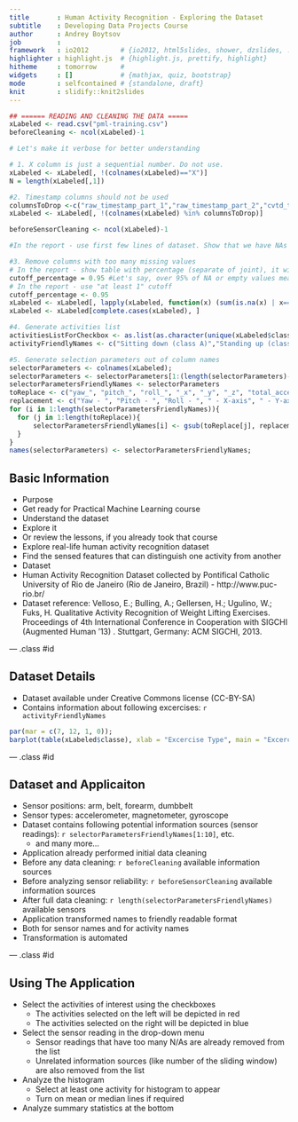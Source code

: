 ```yaml
---
title       : Human Activity Recognition - Exploring the Dataset
subtitle    : Developing Data Projects Course
author      : Andrey Boytsov
job         : 
framework   : io2012        # {io2012, html5slides, shower, dzslides, ...}
highlighter : highlight.js  # {highlight.js, prettify, highlight}
hitheme     : tomorrow      # 
widgets     : []            # {mathjax, quiz, bootstrap}
mode        : selfcontained # {standalone, draft}
knit        : slidify::knit2slides
---
```


```r
## ====== READING AND CLEANING THE DATA =====
xLabeled <- read.csv("pml-training.csv")
beforeCleaning <- ncol(xLabeled)-1

# Let's make it verbose for better understanding

# 1. X column is just a sequential number. Do not use.
xLabeled <- xLabeled[, !(colnames(xLabeled)=="X")]
N = length(xLabeled[,1])

#2. Timestamp columns should not be used
columnsToDrop <-c("raw_timestamp_part_1","raw_timestamp_part_2","cvtd_timestamp","X","user_name","new_window", "num_window");
xLabeled <- xLabeled[, !(colnames(xLabeled) %in% columnsToDrop)]

beforeSensorCleaning <- ncol(xLabeled)-1

#In the report - use first few lines of dataset. Show that we have NAs and empty values.

#3. Remove columns with too many missing values
# In the report - show table with percentage (separate of joint), it will provide good illustration
cutoff_percentage = 0.95 #Let's say, over 95% of NA or empty values means that column should be dropped
# In the report - use "at least 1" cutoff
cutoff_percentage <- 0.95
xLabeled <- xLabeled[, lapply(xLabeled, function(x) (sum(is.na(x) | x=="")) / length(x)) < cutoff_percentage]
xLabeled <- xLabeled[complete.cases(xLabeled), ]

#4. Generate activities list
activitiesListForCheckbox <- as.list(as.character(unique(xLabeled$classe)))
activityFriendlyNames <- c("Sitting down (class A)","Standing up (class B)", "Standing (class C)","Walking (class D)","Sitting (class E)");

#5. Generate selection parameters out of column names
selectorParameters <- colnames(xLabeled);
selectorParameters <- selectorParameters[1:(length(selectorParameters)-1)]
selectorParametersFriendlyNames <- selectorParameters
toReplace <- c("yaw_", "pitch_", "roll_", "_x", "_y", "_z", "total_accel_", "accel_", "magnet_", "gyros_")
replacement <- c("Yaw - ", "Pitch - ", "Roll - ", " - X-axis", " - Y-axis", " - Z-axis", "Absolute acceleration - ", "Accelerometer - ", "Magnetometer - ", "Gyroscope - ")
for (i in 1:length(selectorParametersFriendlyNames)){
  for (j in 1:length(toReplace)){
      selectorParametersFriendlyNames[i] <- gsub(toReplace[j], replacement[j], selectorParametersFriendlyNames[i])
  }
}
names(selectorParameters) <- selectorParametersFriendlyNames;
```

## Basic Information

 * Purpose
  * Get ready for Practical Machine Learning course
   * Understand the dataset
   * Explore it
   * Or review the lessons, if you already took that course
  * Explore real-life human activity recognition dataset
   * Find the sensed features that can distinguish one activity from another
 * Dataset
  * Human Activity Recognition Dataset collected by Pontifical Catholic University of Rio de Janeiro
(Rio de Janeiro, Brazil) - http://www.puc-rio.br/
  * Dataset reference: Velloso, E.; Bulling, A.; Gellersen, H.; Ugulino, W.; Fuks, H. Qualitative Activity Recognition of Weight Lifting Exercises. Proceedings of 4th International Conference in Cooperation with SIGCHI (Augmented Human '13) . Stuttgart, Germany: ACM SIGCHI, 2013.

--- .class #id 

## Dataset Details

 * Dataset available under Creative Commons license (CC-BY-SA)
 * Contains information about following excercises: `r activityFriendlyNames`
 
```r
par(mar = c(7, 12, 1, 0));
barplot(table(xLabeled$classe), xlab = "Excercise Type", main = "Excercise Type Count", col = "red", horiz = T, names.arg = activityFriendlyNames, las=1)
```

--- .class #id 

## Dataset and Applicaiton

 * Sensor positions: arm, belt, forearm, dumbbelt
 * Sensor types: accelerometer, magnetometer, gyroscope
 * Dataset contains following potential information sources (sensor readings): `r selectorParametersFriendlyNames[1:10]`, etc.
   * and many more...
 * Application already performed initial data cleaning
  * Before any data cleaning: `r beforeCleaning` available information sources
  * Before analyzing sensor reliability: `r beforeSensorCleaning` available information sources
  * After full data cleaning: `r length(selectorParametersFriendlyNames)` available sensors
 * Application transformed names to friendly readable format
  * Both for sensor names and for activity names
  * Transformation is automated

--- .class #id 

## Using The Application
  
  * Select the activities of interest using the checkboxes
    * The activities selected on the left will be depicted in red
    * The activities selected on the right will be depicted in blue
  * Select the sensor reading in the drop-down menu
    * Sensor readings that have too many N/As are already removed from the list
    * Unrelated information sources (like number of the sliding window) are also removed from the list
  * Analyze the histogram
    * Select at least one activity for histogram to appear
    * Turn on mean or median lines if required
  * Analyze summary statistics at the bottom


